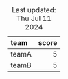 Table: Last updated: Thu Jul 11 2024

|team  | score|
|:-----|-----:|
|teamA |     5|
|teamB |     5|
